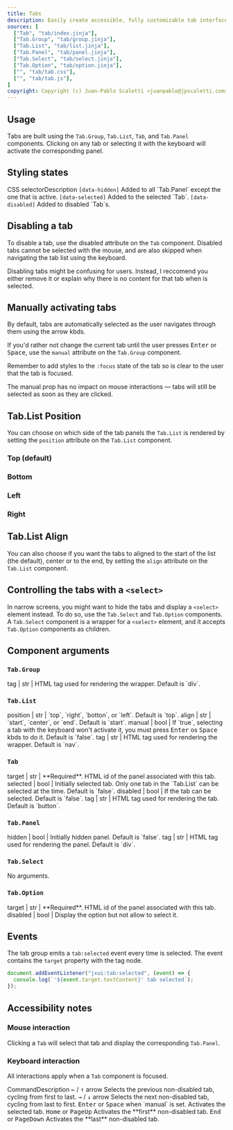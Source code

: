 ```yaml
---
title: Tabs
description: Easily create accessible, fully customizable tab interfaces, with robust focus management and keyboard navigation support.
sources: [
  ["Tab", "tab/index.jinja"],
  ["Tab.Group", "tab/group.jinja"],
  ["Tab.List", "tab/list.jinja"],
  ["Tab.Panel", "tab/panel.jinja"],
  ["Tab.Select", "tab/select.jinja"],
  ["Tab.Option", "tab/option.jinja"],
  ["", "tab/tab.css"],
  ["", "tab/tab.js"],
]
copyright: Copyright (c) Juan-Pablo Scaletti <juanpablo@jpscaletti.com>
---
```


## Usage

<Example name="ex.Tab" />

Tabs are built using the `Tab.Group`, `Tab.List`, `Tab`, and `Tab.Panel` components. Clicking on any tab or selecting it with the keyboard will activate the corresponding panel.


## Styling states

<div>
<ui:Table>
  <thead>
    <tr><th>CSS selector</th><th>Description</th></tr>
  </thead>
  <tr>
    <td><code>[data-hidden]</code></td>
    <td>Added to all `Tab.Panel` except the one that is active.</td>
  </tr>
  <tr>
    <td><code>[data-selected]</code></td>
    <td>Added to the selected `Tab`.</td>
  </tr>
  <tr>
    <td><code>[data-disabled]</code></td>
    <td>Added to disabled `Tab`s.</td>
  </tr>
</ui:Table>
</div>

## Disabling a tab

To disable a tab, use the disabled attribute on the `Tab` component. Disabled tabs cannot be selected with the mouse, and are also skipped when navigating the tab list using the keyboard.

<Callout type="warning">
Disabling tabs might be confusing for users. Instead, I reccomend you either remove it or explain why there is no content for that tab when is selected.
</Callout>


## Manually activating tabs

By default, tabs are automatically selected as the user navigates through them using the arrow kbds.

If you'd rather not change the current tab until the user presses <kbd>Enter</kbd> or <kbd>Space</kbd>, use the `manual` attribute on the `Tab.Group` component.

Remember to add styles to the `:focus` state of the tab so is clear to the user that the tab is focused.

<Example name="ex.Tab.Manual" />

The manual prop has no impact on mouse interactions — tabs will still be selected as soon as they are clicked.


## Tab.List Position

You can choose on which side of the tab panels the `Tab.List` is rendered by setting the `position` attribute on the `Tab.List` component.

### Top (default)

<Example name="ex.Tab.PositionTop" />

### Bottom

<Example name="ex.Tab.PositionBottom" />


### Left

<Example name="ex.Tab.PositionLeft" />


### Right

<Example name="ex.Tab.PositionRight" />

## Tab.List Align

You can also choose if you want the tabs to aligned to the start of the list (the default), center or to the end, by setting the `align` attribute on the `Tab.List` component.

<Example name="ex.Tab.Align" />


## Controlling the tabs with a `<select>`

In narrow screens, you might want to hide the tabs and display a `<select>` element instead. To do so, use the `Tab.Select` and `Tab.Option` components.
A `Tab.Select` component is a wrapper for a `<select>` element, and it accepts `Tab.Option` components as children.

<Example name="ex.Tab.Select" />


## Component arguments

### `Tab.Group`

<Arguments>
  tag | str | HTML tag used for rendering the wrapper. Default is `div`.
</Arguments>

### `Tab.List`

<Arguments>
  position | str  | `top`, `right`, `botton`, or `left`. Default is `top`.
  align    | str  | `start`, `center`, or `end`. Default is `start`.
  manual   | bool | If `true`, selecting a tab with the keyboard won't activate it, you must press <kbd>Enter</kbd> os <kbd>Space</kbd> kbds to do it. Default is `false`.
  tag      | str  | HTML tag used for rendering the wrapper. Default is `nav`.
</Arguments>

### `Tab`

<Arguments>
  target   | str  | **Required**. HTML id of the panel associated with this tab.
  selected | bool | Initially selected tab. Only one tab in the `Tab.List` can be selected at the time. Default is `false`.
  disabled | bool | If the tab can be selected. Default is `false`.
  tag      | str  | HTML tag used for rendering the tab. Default is `button`.
</Arguments>

### `Tab.Panel`

<Arguments>
  hidden | bool | Initially hidden panel. Default is `false`.
  tag    | str  | HTML tag used for rendering the panel. Default is `div`.
</Arguments>

### `Tab.Select`

No arguments.

### `Tab.Option`

<Arguments>
  target   | str  | **Required**. HTML id of the panel associated with this tab.
  disabled | bool | Display the option but not allow to select it.
</Arguments>


## Events

The tab group emits a `tab:selected` event every time is selected. The event contains the `target` property with the tag node.

```js
document.addEventListener("jxui:tab:selected", (event) => {
  console.log(`'${event.target.textContent}' tab selected`);
});
```


## Accessibility notes

### Mouse interaction

Clicking a `Tab` will select that tab and display the corresponding `Tab.Panel`.

### Keyboard interaction

All interactions apply when a `Tab` component is focused.

<div>
<ui:Table>
  <thead>
    <tr><th>Command</th><th>Description</th></tr>
  </thead>
  <tr>
    <td><kbd title="arrow left">←</kbd> / <kbd title="arrow up">↑</kbd> arrow</td>
    <td>Selects the previous non-disabled tab, cycling from first to last.</td>
  </tr>
  <tr>
    <td><kbd title="arrow right">→</kbd> / <kbd title="arrow down">↓</kbd> arrow</td>
    <td>Selects the next non-disabled tab, cycling from last to first.</td>
  </tr>
  <tr>
    <td><kbd>Enter</kbd> or <kbd>Space</kbd> when `manual` is set.</td>
    <td>Activates the selected tab.</td>
  </tr>
  <tr>
    <td><kbd>Home</kbd> or <kbd>PageUp</kbd></td>
    <td>Activates the **first** non-disabled tab.</td>
  </tr>
  <tr>
    <td><kbd>End</kbd> or <kbd>PageDown</kbd></td>
    <td>Activates the **last** non-disabled tab.</td>
  </tr>
</ui:Table>
</div>

<Sources />
